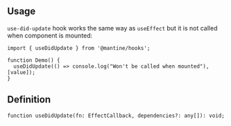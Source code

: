 

## Usage

`use-did-update` hook works the same way as `useEffect` but it is not called when component is mounted:

```tsx
import { useDidUpdate } from '@mantine/hooks';

function Demo() {
  useDidUpdate(() => console.log("Won't be called when mounted"), [value]);
}
```

## Definition

```tsx
function useDidUpdate(fn: EffectCallback, dependencies?: any[]): void;
```
